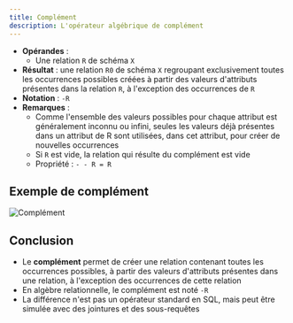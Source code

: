 ```yaml
---
title: Complément
description: L'opérateur algébrique de complément
---
```



<Slide title="Le complément">

* **Opérandes** :
    * Une relation `R` de schéma `X`
* **Résultat** : une relation `R0` de schéma `X` regroupant exclusivement toutes les occurrences possibles créées à partir des valeurs d'attributs présentes dans la relation `R`, à l'exception des occurrences de `R`
* **Notation** : `-R`
* **Remarques** :
    * Comme l'ensemble des valeurs possibles pour chaque attribut est généralement inconnu ou infini, seules les valeurs déjà présentes dans un attribut de R sont utilisées, dans cet attribut, pour créer de nouvelles occurrences
    * Si `R` est vide, la relation qui résulte du complément est vide
    * Propriété :   `- - R = R`


</Slide>

## Exemple de complément

<Slide title="Exemple de complément">

![Complément](09-complement-01.png)

</Slide>

<Slide title="Le complément">

## Conclusion

* Le **complément** permet de créer une relation contenant toutes les occurrences possibles, à partir des valeurs d'attributs présentes dans une relation, à l'exception des occurrences de cette relation
* En algèbre relationnelle, le complément est noté `-R`
* La différence n'est pas un opérateur standard en SQL, mais peut être simulée avec des jointures et des sous-requêtes

</Slide>

